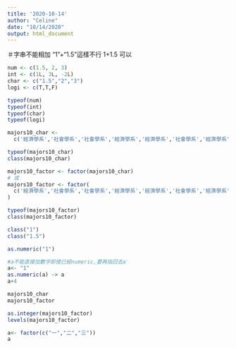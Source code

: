 ```yaml
---
title: '2020-10-14'
author: "Celine"
date: "10/14/2020"
output: html_document
---
```



＃字串不能相加
“1"+"1.5"這樣不行
1+1.5 可以
```r
num <- c(1.5, 2, 3)
int <- c(1L, 3L, -2L)
char <- c("1.5","2","3")   
logi <- c(T,T,F)

typeof(num)
typeof(int)
typeof(char)
typeof(logi)
```
```r

majors10_char <- 
  c('經濟學系','社會學系','社會學系','經濟學系','經濟學系','社會學系','經濟學系','經濟學系','經濟學系','社會學系')

typeof(majors10_char)
class(majors10_char)
```



```r
majors10_factor <- factor(majors10_char)
# 或
majors10_factor <- factor(
  c('經濟學系','社會學系','社會學系','經濟學系','經濟學系','社會學系','經濟學系','經濟學系','經濟學系','社會學系')
)

typeof(majors10_factor)
class(majors10_factor)
```
```r
class("1")
class("1.5")
```
```r
as.numeric("1")
```
```r
#a不能直接加數字即使已經numeric,要再指回去aˋ
a<- "1"
as.numeric(a) -> a
a+4
```


```r
majors10_char
majors10_factor
```
```r
as.integer(majors10_factor)
levels(majors10_factor)
```
```r
a<- factor(c("一","二","三"))
a
```

















